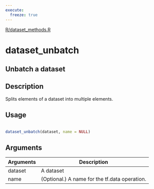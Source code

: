 ```yaml
---
execute:
  freeze: true
---
```


[R/dataset_methods.R](https://github.com/rstudio/tfdatasets//blob/main/R/dataset_methods.R#L942) 

# dataset_unbatch

## Unbatch a dataset

## Description
 Splits elements of a dataset into multiple elements. 


## Usage
```r
 
dataset_unbatch(dataset, name = NULL) 
```

## Arguments
|Arguments|Description|
|---|---|
| dataset | A dataset |
| name | (Optional.) A name for the tf.data operation. |







